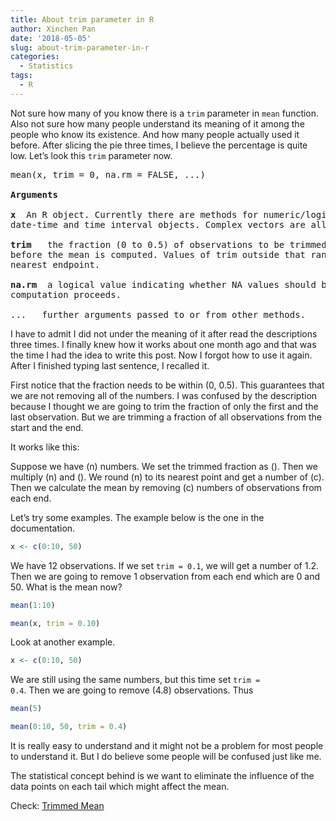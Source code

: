 ```yaml
---
title: About trim parameter in R
author: Xinchen Pan
date: '2018-05-05'
slug: about-trim-parameter-in-r
categories:
  - Statistics
tags:
  - R
---
```


Not sure how many of you know there is a <code>trim</code> parameter in <code>mean</code> function. Also not sure how many people understand its meaning of it among the people who know its existence. And how many people actually used it before.  After slicing the pie  three times, I believe the percentage is quite low. Let's look this <code>trim</code> parameter now. 

<pre>
mean(x, trim = 0, na.rm = FALSE, ...)

<strong>Arguments</strong>

<strong>x</strong>	An R object. Currently there are methods for numeric/logical vectors and date, 
date-time and time interval objects. Complex vectors are allowed for trim = 0, only.

<strong>trim</strong>	the fraction (0 to 0.5) of observations to be trimmed from each end of x 
before the mean is computed. Values of trim outside that range are taken as the 
nearest endpoint.

<strong>na.rm</strong>	a logical value indicating whether NA values should be stripped before the 
computation proceeds.

</strong>...</strong>	further arguments passed to or from other methods.
</pre>

I have to admit I did not under the meaning of it after read the descriptions three times. I finally knew how it works about one month ago and that was the time I had the idea to write this post. Now I forgot how to use it again. After I finished typing last sentence, I recalled it. 

First notice that the fraction needs to be within (0, 0.5). This guarantees that we are not removing all of the numbers. I was confused by the description because I thought we are going to trim the fraction of only the first and the last observation. But we are trimming a fraction of all observations from the start and the end.

It works like this:

Suppose we have \(n\) numbers. We set the trimmed fraction as \(\alpha\). Then we multiply \(n\) and \(\alpha\). We round \(\alpha n\) to its nearest point and get a number of \(c\). Then we calculate the mean by removing \(c\) numbers of observations from each end.


Let's try some examples. The example below is the one in the documentation. 


```r
x <- c(0:10, 50)
```

We have 12 observations. If we set <code>trim = 0.1</code>, we will get a number of 1.2. Then we are going to remove 1 observation from each end which are 0 and 50. What is the mean now?
```r
mean(1:10)
```


```r
mean(x, trim = 0.10)
```

Look at another example.

```r
x <- c(0:10, 50)
```

We are still using the same numbers, but this time set <code>trim = 0.4</code>. Then we are going to remove \(4.8\approx5\) observations. Thus 
```r
mean(5)
```

```r
mean(0:10, 50, trim = 0.4)
```

It is really easy to understand and it might not be a problem for most people to understand it. But I do believe some people will be confused just like me.

The statistical concept behind is we want to eliminate the influence of the data points on each tail which might affect the mean.

Check: [Trimmed Mean](https://www.investopedia.com/terms/t/trimmed_mean.asp)
